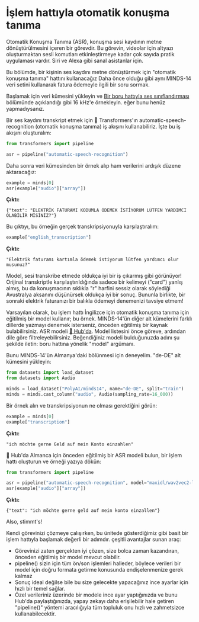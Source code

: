 # İşlem hattıyla otomatik konuşma tanıma

Otomatik Konuşma Tanıma (ASR), konuşma sesi kaydının metne dönüştürülmesini içeren bir görevdir.
Bu görevin, videolar için altyazı oluşturmaktan sesli komutları etkinleştirmeye kadar çok sayıda pratik uygulaması vardır.
Siri ve Alexa gibi sanal asistanlar için.

Bu bölümde, bir kişinin ses kaydını metne dönüştürmek için "otomatik konuşma tanıma" hattını kullanacağız
Daha önce olduğu gibi aynı MINDS-14 veri setini kullanarak fatura ödemeyle ilgili bir soru sormak.

Başlamak için veri kümesini yükleyin ve [Bir boru hattıyla ses sınıflandırması](audio_classification_pipeline) bölümünde açıklandığı gibi 16 kHz'e örnekleyin.
eğer bunu henüz yapmadıysanız.

Bir ses kaydını transkript etmek için 🤗 Transformers'ın automatic-speech-recognition (otomatik konuşma tanıma) iş akışını kullanabiliriz. İşte bu iş akışını oluşturalım:

```py
from transformers import pipeline

asr = pipeline("automatic-speech-recognition")
```

Daha sonra veri kümesinden bir örnek alıp ham verilerini ardışık düzene aktaracağız:

```py
example = minds[0]
asr(example["audio"]["array"])
```

**Çıktı:**
```out
{"text": "ELEKTRİK FATURAMI KODUMLA ÖDEMEK İSTİYORUM LÜTFEN YARDIMCI OLABİLİR MİSİNİZ?"}
```

Bu çıktıyı, bu örneğin gerçek transkripsiyonuyla karşılaştıralım:

```py
example["english_transcription"]
```

**Çıktı:**
```out
"Elektrik faturamı kartımla ödemek istiyorum lütfen yardımcı olur musunuz?"
```

Model, sesi transkribe etmede oldukça iyi bir iş çıkarmış gibi görünüyor! Orijinal transkriptle karşılaştırıldığında sadece bir kelimeyi ("card") yanlış almış, bu da konuşmacının sıklıkla "r" harfini sessiz olarak söylediği Avustralya aksanını düşünürsek oldukça iyi bir sonuç. Bununla birlikte, bir sonraki elektrik faturanızı bir balıkla ödemeyi denemenizi tavsiye etmem!

Varsayılan olarak, bu işlem hattı İngilizce için otomatik konuşma tanıma için eğitilmiş bir model kullanır;
bu örnek. MINDS-14'ün diğer alt kümelerini farklı dillerde yazmayı denemek isterseniz, önceden eğitilmiş bir kaynak bulabilirsiniz.
ASR modeli [🤗 Hub'da](https://huggingface.co/models?pipeline_tag=automatic-speech-recognition&language=fr&sort=downloads).
Model listesini önce göreve, ardından dile göre filtreleyebilirsiniz. Beğendiğiniz modeli bulduğunuzda adını şu şekilde iletin:
boru hattına yönelik "model" argümanı.

Bunu MINDS-14'ün Almanya'daki bölünmesi için deneyelim. "de-DE" alt kümesini yükleyin:

```py
from datasets import load_dataset
from datasets import Audio

minds = load_dataset("PolyAI/minds14", name="de-DE", split="train")
minds = minds.cast_column("audio", Audio(sampling_rate=16_000))
```

Bir örnek alın ve transkripsiyonun ne olması gerektiğini görün:

```py
example = minds[0]
example["transcription"]
```

**Çıktı:**
```out
"ich möchte gerne Geld auf mein Konto einzahlen"
```

🤗 Hub'da Almanca için önceden eğitilmiş bir ASR modeli bulun, bir işlem hattı oluşturun ve örneği yazıya dökün:

```py
from transformers import pipeline

asr = pipeline("automatic-speech-recognition", model="maxidl/wav2vec2-large-xlsr-german")
asr(example["audio"]["array"])
```

**Çıktı:**
```out
{"text": "ich möchte gerne geld auf mein konto einzallen"}
```

Also, stimmt's!

Kendi görevinizi çözmeye çalışırken, bu ünitede gösterdiğimiz gibi basit bir işlem hattıyla başlamak değerli bir adımdır.
çeşitli avantajlar sunan araç:
- Görevinizi zaten gerçekten iyi çözen, size bolca zaman kazandıran, önceden eğitilmiş bir model mevcut olabilir.
- pipeline() sizin için tüm ön/son işlemleri halleder, böylece verileri bir model için doğru formata getirme konusunda endişelenmenize gerek kalmaz
- Sonuç ideal değilse bile bu size gelecekte yapacağınız ince ayarlar için hızlı bir temel sağlar.
- Özel verileriniz üzerinde bir modele ince ayar yaptığınızda ve bunu Hub'da paylaştığınızda, yapay zekayı daha erişilebilir hale getiren "pipeline()" yöntemi aracılığıyla tüm topluluk onu hızlı ve zahmetsizce kullanabilecektir.

